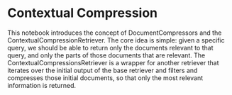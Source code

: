 # Contextual Compression

This notebook introduces the concept of DocumentCompressors and the ContextualCompressionRetriever. The core idea is simple: given a specific query, we should be able to return only the documents relevant to that query, and only the parts of those documents that are relevant. The ContextualCompressionsRetriever is a wrapper for another retriever that iterates over the initial output of the base retriever and filters and compresses those initial documents, so that only the most relevant information is returned.


<Example/>
